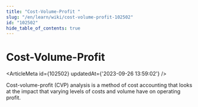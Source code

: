 ```yaml
---
title: "Cost-Volume-Profit "
slug: "/en/learn/wiki/cost-volume-profit-102502"
id: "102502"
hide_table_of_contents: true
---
```



# Cost-Volume-Profit 

<ArticleMeta id={102502} updatedAt={'2023-09-26 13:59:02'} />
<div className='border-solid border-b border-t-0 my-4 border-[var(--ifm-color-gray-300)]' />

Cost-volume-profit (CVP) analysis is a method of cost accounting that looks at the impact that varying levels of costs and volume have on operating profit.
